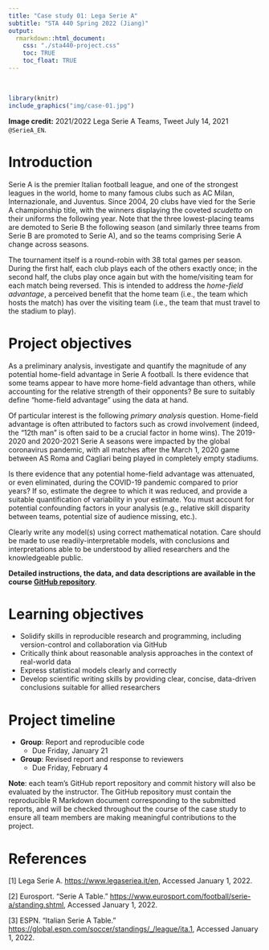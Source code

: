 ---
title: "Case study 01: Lega Serie A"
subtitle: "STA 440 Spring 2022 (Jiang)"
output:
  rmarkdown::html_document:
    css: "./sta440-project.css"
    toc: TRUE
    toc_float: TRUE
---
<br>

```{r, out.width = "350%", eval=TRUE, echo=FALSE, warning = F, message = F}
library(knitr)
include_graphics("img/case-01.jpg")
```
**Image credit:** 2021/2022 Lega Serie A Teams, Tweet July 14, 2021 `@SerieA_EN`.

# Introduction

Serie A is the premier Italian football league, and one of the strongest leagues
in the world, home to many famous clubs such as AC Milan, Internazionale, and 
Juventus. Since 2004, 20 clubs have vied for the Serie A championship title, 
with the winners displaying the coveted *scudetto* on their uniforms the 
following year. Note that the three lowest-placing teams are demoted to Serie B 
the following season (and similarly three teams from Serie B are promoted to 
Serie A), and so the teams comprising Serie A change across seasons.

The tournament itself is a round-robin with 38 total games per season. During 
the first half, each club plays each of the others exactly once; in the second 
half, the clubs play once again but with the home/visiting team for each match 
being reversed. This is intended to address the *home-field advantage*, a 
perceived benefit that the home team (i.e., the team which hosts the match) has 
over the visiting team (i.e., the team that must travel to the stadium to play). 

# Project objectives

As a preliminary analysis, investigate and quantify the magnitude of any 
potential home-field advantage in Serie A football. Is there evidence that some 
teams appear to have more home-field advantage than others, while accounting 
for the relative strength of their opponents? Be sure to suitably define 
"home-field advantage" using the data at hand.

Of particular interest is the following *primary analysis* question. Home-field 
advantage is often attributed to factors such as crowd involvement (indeed, the 
"12th man" is often said to be a crucial factor in home wins). The 2019-2020 
and 2020-2021 Serie A seasons were impacted by the global coronavirus pandemic, 
with all matches after the March 1, 2020 game between AS Roma and Cagliari being 
played in completely empty stadiums. 

Is there evidence that any potential home-field advantage was attenuated, or 
even eliminated, during the COVID-19 pandemic compared to prior years? If so, 
estimate the degree to which it was reduced, and provide a suitable 
quantification of variability in your estimate. You must account for potential 
confounding factors in your analysis (e.g., relative skill disparity between 
teams, potential size of audience missing, etc.).

Clearly write any model(s) using correct mathematical notation. Care should be 
made to use readily-interpretable models, with conclusions and interpretations 
able to be understood by allied researchers and the knowledgeable public.

<b>Detailed instructions, the data, and data descriptions are available in the
course [GitHub repository](https://github.com/sta440-sp22)</b>.

# Learning objectives

- Solidify skills in reproducible research and programming, including 
version-control and collaboration via GitHub
- Critically think about reasonable analysis approaches in the context of 
real-world data
- Express statistical models clearly and correctly
- Develop scientific writing skills by providing clear, concise, data-driven 
conclusions suitable for allied researchers

# Project timeline

- **Group**: Report and reproducible code
  - Due Friday, January 21
- **Group**: Revised report and response to reviewers
  - Due Friday, February 4

**Note**: each team's GitHub report repository and commit history will also be
evaluated by the instructor. The GitHub repository must contain the reproducible
R Markdown document corresponding to the submitted reports, and will be checked
throughout the course of the case study to ensure all team members are making
meaningful contributions to the project.

# References

[1] Lega Serie A. [https://www.legaseriea.it/en](https://www.legaseriea.it/en),
Accessed January 1, 2022.

[2] Eurosport. "Serie A Table." [https://www.eurosport.com/football/serie-a/standing.shtml](https://www.eurosport.com/football/serie-a/standing.shtml), Accessed January 1, 2022.

[3] ESPN. "Italian Serie A Table." [https://global.espn.com/soccer/standings/_/league/ita.1](https://global.espn.com/soccer/standings/_/league/ita.1), Accessed January 1, 2022.